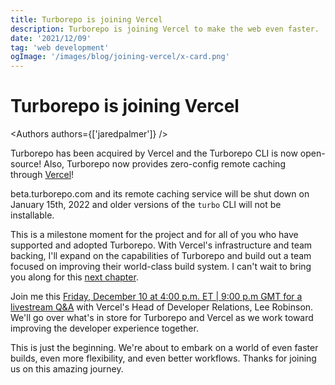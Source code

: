 ```yaml
---
title: Turborepo is joining Vercel
description: Turborepo is joining Vercel to make the web even faster.
date: '2021/12/09'
tag: 'web development'
ogImage: '/images/blog/joining-vercel/x-card.png'
---
```


<h1 className="text-center">Turborepo is joining Vercel</h1>


<Authors authors={['jaredpalmer']} />

Turborepo has been acquired by Vercel and the Turborepo CLI is now open-source! Also, Turborepo now provides zero-config remote caching through [Vercel](https://vercel.com/?utm_source=turborepo.com&utm_medium=referral&utm_campaign=docs-link)!

beta.turborepo.com and its remote caching service will be shut down on January 15th, 2022 and older versions of the `turbo` CLI will not be installable.

This is a milestone moment for the project and for all of you who have supported and adopted Turborepo. With Vercel's infrastructure and team backing, I'll expand on the capabilities of Turborepo and build out a team focused on improving their world-class build system. I can't wait to bring you along for this [next chapter](https://vercel.com/blog/vercel-acquires-turborepo).

Join me this [Friday, December 10 at 4:00 p.m. ET | 9:00 p.m GMT for a livestream Q&A](https://www.youtube.com/watch?v=YX5yoApjI3M) with Vercel's Head of Developer Relations, Lee Robinson. We'll go over what's in store for Turborepo and Vercel as we work toward improving the developer experience together.

This is just the beginning. We're about to embark on a world of even faster builds, even more flexibility, and even better workflows. Thanks for joining us on this amazing journey.
